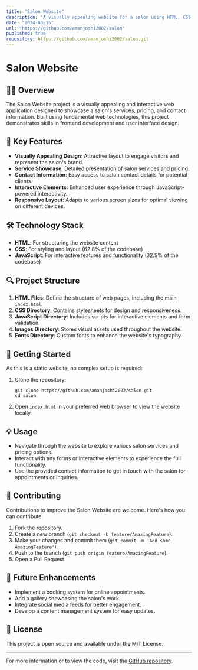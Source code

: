 ```yaml
---
title: "Salon Website"
description: "A visually appealing website for a salon using HTML, CSS, and JavaScript, showcasing services, pricing, and contact information."
date: "2024-03-15"
url: "https://github.com/amanjoshi2002/salon"
published: true
repository: https://github.com/amanjoshi2002/salon.git
---
```


# Salon Website

## 💇‍♀️ Overview

The Salon Website project is a visually appealing and interactive web application designed to showcase a salon's services, pricing, and contact information. Built using fundamental web technologies, this project demonstrates skills in frontend development and user interface design.

## 🚀 Key Features

- **Visually Appealing Design**: Attractive layout to engage visitors and represent the salon's brand.
- **Service Showcase**: Detailed presentation of salon services and pricing.
- **Contact Information**: Easy access to salon contact details for potential clients.
- **Interactive Elements**: Enhanced user experience through JavaScript-powered interactivity.
- **Responsive Layout**: Adapts to various screen sizes for optimal viewing on different devices.

## 🛠️ Technology Stack

- **HTML**: For structuring the website content
- **CSS**: For styling and layout (62.8% of the codebase)
- **JavaScript**: For interactive features and functionality (32.9% of the codebase)

## 🔍 Project Structure

1. **HTML Files**: Define the structure of web pages, including the main `index.html`.
2. **CSS Directory**: Contains stylesheets for design and responsiveness.
3. **JavaScript Directory**: Includes scripts for interactive elements and form validation.
4. **Images Directory**: Stores visual assets used throughout the website.
5. **Fonts Directory**: Custom fonts to enhance the website's typography.

## 🏁 Getting Started

As this is a static website, no complex setup is required:

1. Clone the repository:
   ```
   git clone https://github.com/amanjoshi2002/salon.git
   cd salon
   ```

2. Open `index.html` in your preferred web browser to view the website locally.

## 💡 Usage

- Navigate through the website to explore various salon services and pricing options.
- Interact with any forms or interactive elements to experience the full functionality.
- Use the provided contact information to get in touch with the salon for appointments or inquiries.

## 🤝 Contributing

Contributions to improve the Salon Website are welcome. Here's how you can contribute:

1. Fork the repository.
2. Create a new branch (`git checkout -b feature/AmazingFeature`).
3. Make your changes and commit them (`git commit -m 'Add some AmazingFeature'`).
4. Push to the branch (`git push origin feature/AmazingFeature`).
5. Open a Pull Request.

## 🔮 Future Enhancements

- Implement a booking system for online appointments.
- Add a gallery showcasing the salon's work.
- Integrate social media feeds for better engagement.
- Develop a content management system for easy updates.

## 📄 License

This project is open source and available under the MIT License.

---

For more information or to view the code, visit the [GitHub repository](https://github.com/amanjoshi2002/salon).
